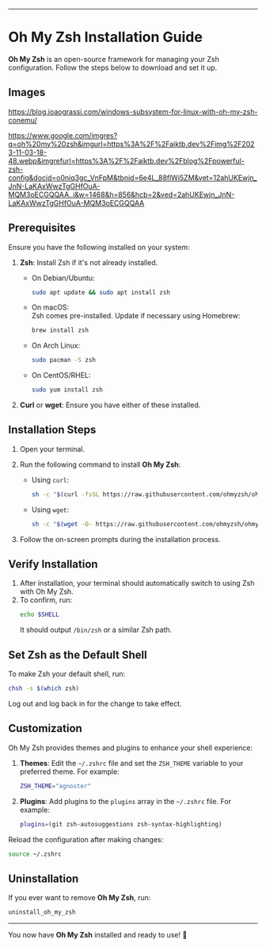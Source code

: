 
---

# Oh My Zsh Installation Guide

**Oh My Zsh** is an open-source framework for managing your Zsh configuration. Follow the steps below to download and set it up.

## Images

https://blog.joaograssi.com/windows-subsystem-for-linux-with-oh-my-zsh-conemu/

https://www.google.com/imgres?q=oh%20my%20zsh&imgurl=https%3A%2F%2Faiktb.dev%2Fimg%2F2023-11-03-18-48.webp&imgrefurl=https%3A%2F%2Faiktb.dev%2Fblog%2Fpowerful-zsh-config&docid=o0niq3gc_VnFpM&tbnid=6e4L_88flWi5ZM&vet=12ahUKEwjn_JnN-LaKAxWwzTgGHfOuA-MQM3oECGQQAA..i&w=1468&h=856&hcb=2&ved=2ahUKEwjn_JnN-LaKAxWwzTgGHfOuA-MQM3oECGQQAA

## Prerequisites
Ensure you have the following installed on your system:
1. **Zsh**: Install Zsh if it's not already installed.  
   - On Debian/Ubuntu:  
     ```bash
     sudo apt update && sudo apt install zsh
     ```
   - On macOS:  
     Zsh comes pre-installed. Update if necessary using Homebrew:  
     ```bash
     brew install zsh
     ```
   - On Arch Linux:  
     ```bash
     sudo pacman -S zsh
     ```
   - On CentOS/RHEL:  
     ```bash
     sudo yum install zsh
     ```

2. **Curl** or **wget**: Ensure you have either of these installed.

## Installation Steps
1. Open your terminal.

2. Run the following command to install **Oh My Zsh**:
   - Using `curl`:
     ```bash
     sh -c "$(curl -fsSL https://raw.githubusercontent.com/ohmyzsh/ohmyzsh/master/tools/install.sh)"
     ```
   - Using `wget`:
     ```bash
     sh -c "$(wget -O- https://raw.githubusercontent.com/ohmyzsh/ohmyzsh/master/tools/install.sh)"
     ```

3. Follow the on-screen prompts during the installation process.

## Verify Installation
1. After installation, your terminal should automatically switch to using Zsh with Oh My Zsh.
2. To confirm, run:
   ```bash
   echo $SHELL
   ```
   It should output `/bin/zsh` or a similar Zsh path.

## Set Zsh as the Default Shell
To make Zsh your default shell, run:
```bash
chsh -s $(which zsh)
```

Log out and log back in for the change to take effect.

## Customization
Oh My Zsh provides themes and plugins to enhance your shell experience:
1. **Themes**: Edit the `~/.zshrc` file and set the `ZSH_THEME` variable to your preferred theme. For example:
   ```bash
   ZSH_THEME="agnoster"
   ```

2. **Plugins**: Add plugins to the `plugins` array in the `~/.zshrc` file. For example:
   ```bash
   plugins=(git zsh-autosuggestions zsh-syntax-highlighting)
   ```

Reload the configuration after making changes:
```bash
source ~/.zshrc
```

## Uninstallation
If you ever want to remove **Oh My Zsh**, run:
```bash
uninstall_oh_my_zsh
```

---

You now have **Oh My Zsh** installed and ready to use! 🎉
